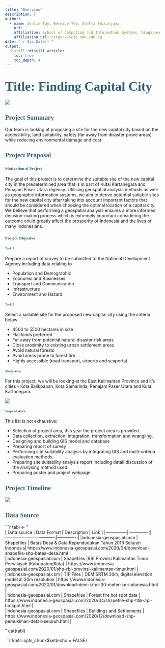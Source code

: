 ```yaml
---
title: "Overview"
description: |
author:
  - name: Jeslin Tay, Bernice Teo, Stella Shinanjaya
    url: 
    affiliation: School of Computing and Information Systems, Singapore Management University
    affiliation_url: https://scis.smu.edu.sg
date: "`r Sys.Date()`"
output: 
  distill::distill_article:
    toc: true
    toc_depth: 4
---
```


# <span style="font-family:DM Sans;color:#2E6173;font-size:1.5em;">Title: Finding Capital City</span>

![](logo.png)

## <span style="font-family:DM Sans;color:#2E6173;font-size:1em;">Project Summary</span>
Our team is looking at proposing a site for the new capital city based on the accessibility, land suitability, safety (far away from disaster prone areas) while reducing environmental damage and cost.  

## <span style="font-family:DM Sans;color:#2E6173;font-size:1em;">Project Proposal</span>

### <span style="font-family:DM Sans;color:#2E6173;font-size:0.8em;">Motivation of Project</span>
The goal of this project is to determine the suitable site of the new capital city in the predetermined area that is in part of Kutai Kartanegara and Penajam Paser Utara regency. Utilising geospatial analysis methods as well as geographic information systems, we aim to derive potential suitable sites for the new capital city after taking into account important factors that should be considered when choosing the optimal location of a capital city. We believe that performing a geospatial analysis ensures a more informed decision-making process which is extremely important considering the outcome could greatly affect the prosperity of Indonesia and the lives of many Indonesians.  

### <span style="font-family:DM Sans;color:#2E6173;font-size:0.8em;">Project Objective</span>

#### <span style="font-family:DM Sans;color:#2E6173;font-size:0.75em;">Task 1</span>
Prepare a report of survey to be submitted to the National Development Agency including data relating to

* Population and Demographic
* Economic and Businesses
* Transport and Communication
* Infrastructure
* Environment and Hazard

#### <span style="font-family:DM Sans;color:#2E6173;font-size:0.75em;">Task 2</span>
Select a suitable site for the proposed new capital city using the criteria below:

* 4500 to 5500 hectares in size
* Flat lands preferred 
* Far away from potential natural disaster risk areas
* Close proximity to existing urban settlement areas
* Avoid natural forests
* Avoid areas prone to forest fire.
* Highly accessible (road transport, airports and seaports)

#### <span style="font-family:DM Sans;color:#2E6173;font-size:0.75em;">Study Area</span>
For this project, we will be looking at the East Kalimantan Province and it's cities - Kota Balikpapan, Kota Samarinda, Penajam Paser Utara and Kutai Kartanegara.

![](3.PNG)

#### <span style="font-family:DM Sans;color:#2E6173;font-size:0.75em;">Scope of Work</span>
This list is not exhaustive: 

* Selection of project area, this year the project area is provided.
* Data collection, extraction, integration, transformation and wrangling.
* Designing and building GIS model and database
* Preparing report of survey
* Performing site suitability analysis by integrating GIS and multi-criteria evaluation methods.
* Preparing site suitability analysis report including detail discussion of the analysing method used.
* Preparing poster and project webpage.

## <span style="font-family:DM Sans;color:#2E6173;font-size:1em;">Project Timeline</span>

![](Project timeline.png)

## <span style="font-family:DM Sans;color:#2E6173;font-size:1em;">Data Source</span>
```r
tabl <- "  
| Data source   | Data Format   |     Description            |                 Link                |
|---------------|:-------------:|-----------------------------------:|-------------:|
|indonesia-geospasial.com   | Shapefiles | Batas Desa & Data Kependudukan Tahun 2019 Seluruh Indonesia| https://www.indonesia-geospasial.com/2020/04/download-shapefile-shp-batas-desa.html          |  
|indonesia-geospasial.com    | Shapefiles      |RBI Provinsi Kalimantan Timur Perwilayah (Kabupaten/Kota) | https://www.indonesia-geospasial.com/2020/01/shp-rbi-provinsi-kalimantan-timur.html    |     
|indonesia-geospasial.com |   TIF Files   |  DEM SRTM 30m, digital elevation model at 30m resolution | https://www.indonesia-geospasial.com/2020/01/download-dem-srtm-30-meter-se-indonesia.html |  
|indonesia-geospasial.com |   Shapefiles   |  Forest fire hot spot data  | https://www.indonesia-geospasial.com/2020/04/shapefile-shp-titik-api-hotspot.html |  
|indonesia-geospasial.com |   Shapefiles   |  Buildings and Settlements  | https://www.indonesia-geospasial.com/2020/12/download-shp-pemukiman-detail-seluruh.html |

"
cat(tabl)



```r
knitr::opts_chunk$set(echo = FALSE)

